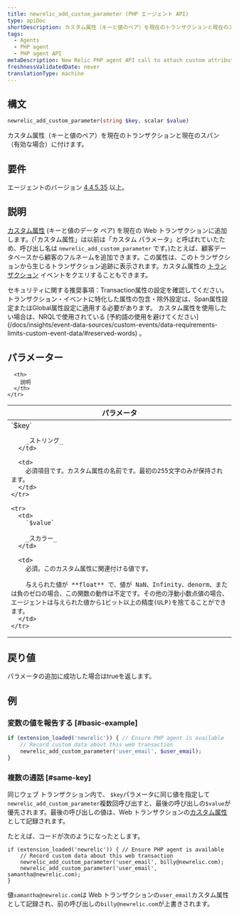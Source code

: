 ```yaml
---
title: newrelic_add_custom_parameter (PHP エージェント API)
type: apiDoc
shortDescription: カスタム属性（キーと値のペア）を現在のトランザクションと現在のスパン（有効な場合）に付けます。
tags:
  - Agents
  - PHP agent
  - PHP agent API
metaDescription: New Relic PHP agent API call to attach custom attributes to your transaction data.
freshnessValidatedDate: never
translationType: machine
---
```


## 構文

```php
newrelic_add_custom_parameter(string $key, scalar $value)
```

カスタム属性（キーと値のペア）を現在のトランザクションと現在のスパン（有効な場合）に付けます。

## 要件

エージェントのバージョン [4.4.5.35](/docs/release-notes/agent-release-notes/php-release-notes/php-agent-44535) 以上。

## 説明

[カスタム属性](/docs/agents/manage-apm-agents/agent-data/collect-custom-attributes) (キーと値のデータ ペア) を現在の Web トランザクションに追加します。(「カスタム属性」は以前は「カスタム パラメータ」と呼ばれていたため、呼び出し名は `newrelic_add_custom_parameter` です。)たとえば、顧客データベースから顧客のフルネームを追加できます。この属性は、このトランザクションから生じるトランザクション追跡に表示されます。カスタム属性の [トランザクション](/docs/insights/explore-data/attributes/apm-default-attributes-insights) イベントをクエリすることもできます。

<Callout variant="important">
  セキュリティに関する推奨事項：Transaction属性の設定を確認してください。トランザクション・イベントに特化した属性の包含・除外設定は、Span属性設定またはGlobal属性設定に適用する必要があります。
</Callout>

<Callout variant="important">
  カスタム属性を使用したい場合は、NRQLで使用されている [予約語の使用を避けてください](/docs/insights/event-data-sources/custom-events/data-requirements-limits-custom-event-data/#reserved-words) 。
</Callout>

## パラメーター

<table>
  <thead>
    <tr>
      <th width="25%">
        パラメータ
      </th>

      <th>
        説明
      </th>
    </tr>
  </thead>

  <tbody>
    <tr>
      <td>
        `$key`

        _ストリング_
      </td>

      <td>
        必須項目です。カスタム属性の名前です。最初の255文字のみが保持されます。
      </td>
    </tr>

    <tr>
      <td>
        `$value`

        _スカラー_
      </td>

      <td>
        必須。このカスタム属性に関連付ける値です。

        与えられた値が **float** で、値が NaN、Infinity、denorm、または負のゼロの場合、この関数の動作は不定です。その他の浮動小数点値の場合、エージェントは与えられた値から1ビット以上の精度(ULP)を捨てることができます。
      </td>
    </tr>
  </tbody>
</table>

## 戻り値

パラメータの追加に成功した場合はtrueを返します。

## 例

### 変数の値を報告する [#basic-example]

```php
if (extension_loaded('newrelic')) { // Ensure PHP agent is available
    // Record custom data about this web transaction
    newrelic_add_custom_parameter('user_email', $user_email);
}
```

### 複数の通話 [#same-key]

同じウェブ トランザクション内で、 `$key`パラメータに同じ値を指定して`newrelic_add_custom_parameter`複数回呼び出すと、最後の呼び出しの`$value`が優先されます。最後の呼び出しの値は、Web トランザクションの[カスタム属性](/docs/agents/manage-apm-agents/agent-data/collect-custom-attributes/)として記録されます。

たとえば、コードが次のようになったとします。

```
if (extension_loaded('newrelic')) { // Ensure PHP agent is available
    // Record custom data about this web transaction
    newrelic_add_custom_parameter('user_email', billy@newrelic.com);
    newrelic_add_custom_parameter('user_email', samantha@newrelic.com);
}
```

値`samantha@newrelic.com`は Web トランザクションの`user_email`カスタム属性として記録され、前の呼び出しの`billy@newrelic.com`が上書きされます。